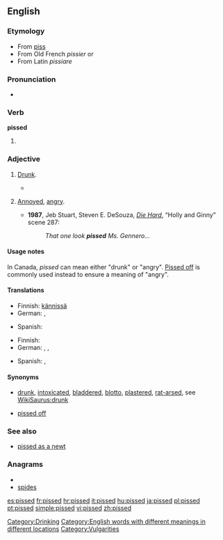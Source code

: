 ==English==

===Etymology===
* From [[piss]] ''{{vulgar}}''
* From Old French ''pissier'' or
* From Latin ''pissiare''

===Pronunciation===
* {{rhymes|ɪst}}

===Verb===
'''pissed'''

# {{past of|[[piss]]}}

===Adjective===
{{en-adj}}

# {{context|British|Australia|NZ|Canada|colloquial}} [[drunk|Drunk]].
#*{{quote-book
|year=1996
|author=Hunter Davies
|title=The Beatles
|page=79
|passage=The waiters would send us up beer onstage as well as food, so now and again we'd end up getting '''pissed''' while we were playing.}}
# {{context|US|Canada|vulgar|colloquial}} [[annoyed|Annoyed]], [[angry]].
#* '''1987''', Jeb Stuart, Steven E. DeSouza, ''[[w:Die Hard|Die Hard]]'', “Holly and Ginny” scene 287:
#*: ''That one look '''pissed''' Ms. Gennero...''

====Usage notes====
In Canada, ''pissed'' can mean either "drunk" or "angry". [[pissed off|Pissed off]] is commonly used instead to ensure a meaning of "angry".

====Translations====
{{trans-top|Drunk}}
* Finnish: [[kännissä]]
* German: {{t+|de|betrunken}}, {{t+|de|besoffen}}
{{trans-mid}}
* Spanish: {{t+|es|borracho}}
{{trans-bottom}}

{{trans-top|Annoyed, angry}}
* Finnish: {{t+|fi|vihainen}}
* German: {{t-|de|angepisst}}, {{t+|de|sauer}}, {{t+|de|wütend}}
{{trans-mid}}
* Spanish: {{t-|es|enojado}}, {{t-|es|disgustado}}
{{trans-bottom}}

====Synonyms====
* {{sense|drunk}} [[drunk]], [[intoxicated]], [[bladdered]], [[blotto]], [[plastered]], [[rat-arsed]], see [[WikiSaurus:drunk]]
* {{sense|annoyed, angry}} [[pissed off]]

===See also===
* [[pissed as a newt]]

===Anagrams===
* {{alphagram|deipss}}
* [[spides#English|spides]]

[[Category:Drinking]]
[[Category:English words with different meanings in different locations]]
[[Category:Vulgarities]]

[[es:pissed]]
[[fr:pissed]]
[[hr:pissed]]
[[it:pissed]]
[[hu:pissed]]
[[ja:pissed]]
[[pl:pissed]]
[[pt:pissed]]
[[simple:pissed]]
[[vi:pissed]]
[[zh:pissed]]